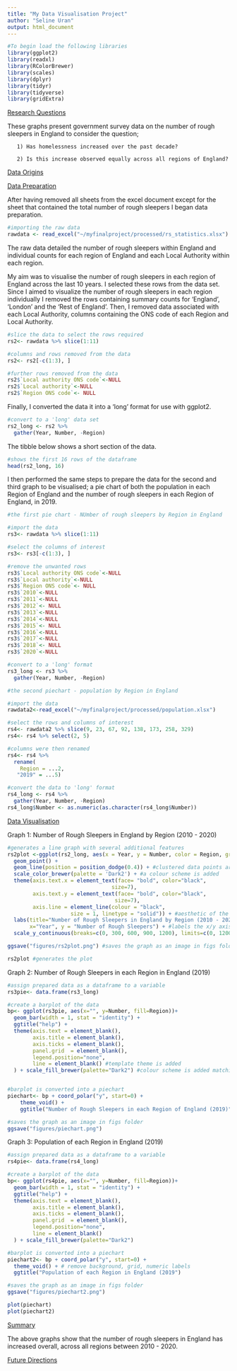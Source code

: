 ```yaml
---
title: "My Data Visualisation Project"
author: "Seline Uran"
output: html_document
---
```

```r
#To begin load the following libraries
library(ggplot2)
library(readxl)
library(RColorBrewer)
library(scales)
library(dplyr)
library(tidyr)
library(tidyverse)
library(gridExtra)
```

<span style="text-decoration:underline">Research Questions</span>

These graphs present government survey data on the number of rough sleepers in England to consider the question; 

       1) Has homelessness increased over the past decade? 

       2) Is this increase observed equally across all regions of England? 

<span style="text-decoration:underline">Data Origins</span>

<span style="text-decoration:underline">Data Preparation</span>

After having removed all sheets from the excel document except for the sheet that contained the total number of rough sleepers I began data preparation. 

```r
#importing the raw data
rawdata <- read_excel("~/myfinalproject/processed/rs_statistics.xlsx")
```

The raw data detailed the number of rough sleepers within England and individual counts for each region of England and each Local Authority within each region. 

My aim was to visualise the number of rough sleepers in each region of England across the last 10 years. I selected these rows from the data set. Since I aimed to visualize the number of rough sleepers in each region individually I removed the rows containing summary counts for 'England', 'London' and the 'Rest of England'. Then, I removed data associated with each Local Authority, columns containing the ONS code of each Region and Local Authority. 

```r
#slice the data to select the rows required
rs2<- rawdata %>% slice(1:11)

#columns and rows removed from the data
rs2<- rs2[-c(1:3), ]

#further rows removed from the data
rs2$`Local authority ONS code`<-NULL
rs2$`Local authority`<-NULL
rs2$`Region ONS code`<- NULL
```

Finally, I converted the data it into a 'long' format for use with ggplot2.

```r
#convert to a 'long' data set
rs2_long <- rs2 %>% 
  gather(Year, Number, -Region)
```

The tibble below shows a short section of the data. 

```r
#shows the first 16 rows of the dataframe
head(rs2_long, 16)
```

I then performed the same steps to prepare the data for the second and third graph to be visualised; a pie chart of both the population in each Region of England and the number of rough sleepers in each Region of England, in 2019. 

```r
#the first pie chart - NUmber of rough sleepers by Region in England

#import the data
rs3<- rawdata %>% slice(1:11)

#select the columns of interest
rs3<- rs3[-c(1:3), ]

#remove the unwanted rows
rs3$`Local authority ONS code`<-NULL
rs3$`Local authority`<-NULL
rs3$`Region ONS code`<- NULL
rs3$`2010`<-NULL
rs3$`2011`<-NULL
rs3$`2012`<- NULL
rs3$`2013`<-NULL
rs3$`2014`<-NULL
rs3$`2015`<- NULL
rs3$`2016`<-NULL
rs3$`2017`<-NULL
rs3$`2018`<- NULL
rs3$`2020`<-NULL

#convert to a 'long' format
rs3_long <- rs3 %>% 
  gather(Year, Number, -Region)

#the second piechart - population by Region in England

#import the data
rawdata2<-read_excel("~/myfinalproject/processed/population.xlsx")

#select the rows and columns of interest
rs4<- rawdata2 %>% slice(9, 23, 67, 92, 138, 173, 258, 329)
rs4<- rs4 %>% select(2, 5)

#columns were then renamed
rs4<- rs4 %>% 
  rename(
    Region = ...2,
   "2019" = ...5)

#convert the data to 'long' format
rs4_long <- rs4 %>% 
  gather(Year, Number, -Region)
rs4_long$Number <- as.numeric(as.character(rs4_long$Number))
```

<span style="text-decoration:underline">Data Visualisation</span> 

Graph 1: Number of Rough Sleepers in England by Region (2010 - 2020)

```r
#generates a line graph with several additional features
rs2plot <-ggplot(rs2_long, aes(x = Year, y = Number, color = Region, group = Region)) +
  geom_point() +
  geom_line(position = position_dodge(0.4)) + #clustered data points are distributed
  scale_color_brewer(palette = 'Dark2') + #a colour scheme is added
  theme(axis.text.x = element_text(face= "bold", color="black", 
                                 size=7),
        axis.text.y = element_text(face= "bold", color="black", 
                                  size=7),
        axis.line = element_line(colour = "black", 
                    size = 1, linetype = "solid")) + #aesthetic of the x/y axis
  labs(title="Number of Rough Sleepers in England by Region (2010 - 2020)",
       x="Year", y = "Number of Rough Sleepers") + #labels the x/y axis and title for plot
  scale_y_continuous(breaks=c(0, 300, 600, 900, 1200), limits=c(0, 1200)) #adjust the scale

ggsave("figures/rs2plot.png") #saves the graph as an image in figs folder
```

```r
rs2plot #generates the plot
```


Graph 2: Number of Rough Sleepers in each Region in England (2019) 

```r
#assign prepared data as a dataframe to a variable
rs3pie<- data.frame(rs3_long)

#create a barplot of the data
bp<- ggplot(rs3pie, aes(x="", y=Number, fill=Region))+
  geom_bar(width = 1, stat = "identity") + 
  ggtitle("help") +
  theme(axis.text = element_blank(),
        axis.title = element_blank(),
        axis.ticks = element_blank(),
        panel.grid  = element_blank(),
        legend.position="none",
        line = element_blank() #template theme is added
  ) + scale_fill_brewer(palette="Dark2") #colour scheme is added matching plot above


#barplot is converted into a piechart
piechart<- bp + coord_polar("y", start=0) + 
    theme_void() +
    ggtitle("Number of Rough Sleepers in each Region of England (2019)")

#saves the graph as an image in figs folder
ggsave("figures/piechart.png") 
```


Graph 3: Population of each Region in England (2019) 

```r

#assign prepared data as a dataframe to a variable
rs4pie<- data.frame(rs4_long)

#create a barplot of the data
bp<- ggplot(rs4pie, aes(x="", y=Number, fill=Region))+
  geom_bar(width = 1, stat = "identity") + 
  ggtitle("help") +
  theme(axis.text = element_blank(),
        axis.title = element_blank(),
        axis.ticks = element_blank(),
        panel.grid  = element_blank(),
        legend.position="none",
        line = element_blank()
  ) + scale_fill_brewer(palette="Dark2")

#barplot is converted into a piechart
piechart2<- bp + coord_polar("y", start=0) + 
  theme_void() + # remove background, grid, numeric labels
  ggtitle("Population of each Region in England (2019")

#saves the graph as an image in figs folder
ggsave("figures/piechart2.png") 
```

```r

plot(piechart)
plot(piechart2) 

```


<span style="text-decoration:underline">Summary</span>

The above graphs show that the number of rough sleepers in England has increased overall, across all regions between 2010 - 2020. 

<span style="text-decoration:underline">Future Directions</span>


